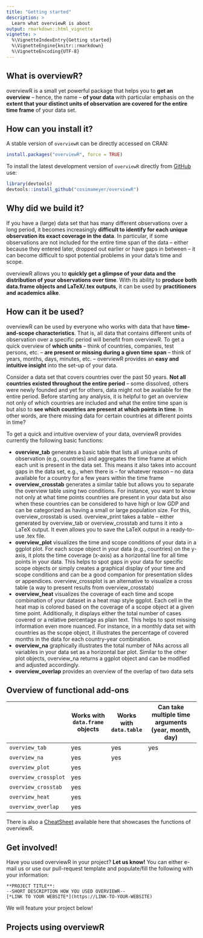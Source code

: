 ```yaml
---
title: "Getting started"
description: >
  Learn what overviewR is about
output: rmarkdown::html_vignette
vignette: >
  %\VignetteIndexEntry{Getting started}
  %\VignetteEngine{knitr::rmarkdown}
  %\VignetteEncoding{UTF-8}
---
```



## <i class="far fa-lightbulb"></i> What is overviewR?

overviewR is a small yet powerful package that helps you to **get an overview** – hence, the name – **of your data** with particular emphasis on the **extent that your distinct units of observation are covered for the entire time frame** of your data set.


## <i class="far fa-download"></i> How can you install it?

A stable version of `overviewR` can be directly accessed on CRAN:
```r
install.packages("overviewR", force = TRUE)
```

To install the latest development version of `overviewR` directly from [GitHub](https://github.com/cosimameyer/overviewR) use: 

```r
library(devtools)
devtools::install_github("cosimameyer/overviewR")
```


## </a><i class="fas fa-table"></i> Why did we build it?

If you have a (large) data set that has many different observations over a long period, it becomes increasingly **difficult to identify for each unique observation its exact coverage in the data**. In particular, if some observations are not included for the entire time span of the data – either because they entered later, dropped out earlier or have gaps in between – it can become difficult to spot potential problems in your data’s time and scope.

overviewR allows you to **quickly get a glimpse of your data and the distribution of your observations over time**. With its ability to **produce both data.frame objects and LaTeX/.tex outputs**, it can be used by **practitioners and academics alike**.

## <i class="fas fa-code"></i> How can it be used?

overviewR can be used by everyone who works with data that have **time-and-scope characteristics**. That is, all data that contains different units of observation over a specific period will benefit from overviewR. To get a quick overview of **which units** – think of countries, companies, test persons, etc. – **are present or missing during a given time span** – think of years, months, days, minutes, etc. – overviewR provides an **easy and intuitive insight** into the set-up of your data.

Consider a data set that covers countries over the past 50 years. **Not all countries existed throughout the entire period** – some dissolved, others were newly founded and yet for others, data might not be available for the entire period. Before starting any analysis, it is helpful to get an overview not only of which countries are included and what the entire time span is but also to **see which countries are present at which points in time**. In other words, are there missing data for certain countries at different points in time?

To get a quick and intuitive overview of your data, overviewR provides currently the following basic functions:

- **overview_tab** generates a basic table that lists all unique units of observation (e.g., countries) and aggregates the time frame at which each unit is present in the data set. This means it also takes into account gaps in the data set, e.g., when there is – for whatever reason – no data available for a country for a few years within the time frame
- **overview_crosstab** generates a similar table but allows you to separate the overview table using two conditions. For instance, you want to know not only at what time points countries are present in your data but also when these countries can be considered to have high or low GDP and can be categorized as having a small or large population size. For this, overview_crosstab is used.
overview_print takes a table – either generated by overview_tab or overview_crosstab and turns it into a LaTeX output. It even allows you to save the LaTeX output in a ready-to-use .tex file.
- **overview_plot** visualizes the time and scope conditions of your data in a ggplot plot. For each scope object in your data (e.g., countries) on the y-axis, it plots the time coverage (x-axis) as a horizontal line for all time points in your data. This helps to spot gaps in your data for specific scope objects or simply creates a graphical display of your time and scope conditions and can be a good companion for presentation slides or appendices.
overview_crossplot is an alternative to visualize a cross table (a way to present results from overview_crosstab)
- **overview_heat** visualizes the coverage of each time and scope combination of your dataset in a heat map style ggplot. Each cell in the heat map is colored based on the coverage of a scope object at a given time point. Additionally, it displays either the total number of cases covered or a relative percentage as plain text. This helps to spot missing information even more nuanced. For instance, in a monthly data set with countries as the scope object, it illustrates the percentage of covered months in the data for each country-year combination.
- **overview_na** graphically illustrates the total number of NAs across all variables in your data set as a horizontal bar plot. Similar to the other plot objects, overview_na returns a ggplot object and can be modified and adjusted accordingly.
- **overview_overlap**  provides an overview of the overlap of two data sets

## Overview of functional add-ons
|                       | Works with `data.frame` objects | Works with `data.table` | Can take multiple time arguments (year, month, day) |
|-----------------------|---------------------------------|-------------------------|-----------------------------------------------------|
| `overview_tab`        | yes                               | yes                       | yes                                                   |
| `overview_na`         | yes                               | yes                       |                                                     |
| `overview_plot`       | yes                               |                         |                                                     |
| `overview_crossplot`  | yes                               |                         |                                                     |
| `overview_crosstab`   | yes                               |                         |                                                     |
| `overview_heat`       | yes                               |                         |                                                     |
| `overview_overlap`    | yes                               |                         |                                                     |


There is also a [CheatSheet](https://github.com/rstudio/cheatsheets/blob/main/overviewR.pdf) available here that showcases the functions of overviewR.


## <i class="fas fa-people-carry"></i> Get involved!

Have you used overviewR in your project? **Let us know!** You can either e-mail us or use our pull-request template and populate/fill the following with your information:

```
**PROJECT TITLE**:
--SHORT DESCRIPTION HOW YOU USED OVERVIEWR--
[*LINK TO YOUR WEBSITE*](https://LINK-TO-YOUR-WEBSITE)
```

We will feature your project below!

## <i class="fas fa-medal"></i> Projects using overviewR

